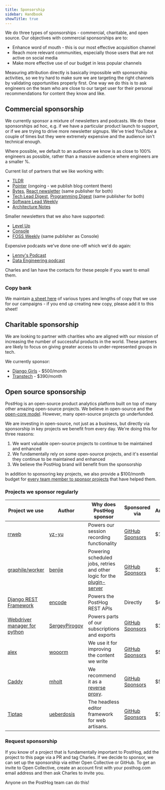 ```yaml
---
title: Sponsorship
sidebar: Handbook
showTitle: true
---
```


We do three types of sponsorships - commercial, charitable, and open source. Our objectives with commercial sponsorships are to:

- Enhance word of mouth - this is our most effective acquisition channel
- Reach more relevant communities, especially those users that are not active on social media
- Make more effective use of our budget in less popular channels 

Measuring attribution directly is basically impossible with sponsorship activities, so we try hard to make sure we are targeting the right channels by validating opportunities properly first. One way we do this is to ask engineers on the team who are close to our target user for their personal recommendations for content they know and like. 

## Commercial sponsorship

We currently sponsor a mixture of newsletters and podcasts. We do these sponsorships ad hoc, e.g. if we have a particular product launch to support, or if we are trying to drive more newsletter signups. We've tried YouTube a couple of times but they were extremely expensive and the audience isn't technical enough. 

Where possible, we default to an audience we know is as close to 100% engineers as possible, rather than a massive audience where engineers are a smaller %.  

Current list of partners that we like working with:

- [TLDR](https://tldr.tech/)
- [Pointer](https://www.pointer.io/) (ongoing - we publish blog content there)
- [Bytes](https://bytes.dev/), [React newsletter](https://reactnewsletter.com/) (same publisher for both)
- [Tech Lead Digest](https://techleaddigest.net/), [Programming Digest](https://programmingdigest.net/) (same publisher for both)
- [Software Lead Weekly](https://softwareleadweekly.com/)
- [Architecture Notes](https://architecturenotes.co/)

Smaller newsletters that we also have supported:

- [Level Up](https://levelup.patkua.com/)
- [Console](https://console.dev/)
- [FOSS Weekly](https://fossweekly.beehiiv.com/) (same publisher as Console) 

Expensive podcasts we've done one-off which we'd do again:

- [Lenny's Podcast](https://www.lennyspodcast.com/)
- [Data Engineering podcast](https://www.dataengineeringpodcast.com/)

Charles and Ian have the contacts for these people if you want to email them. 

### Copy bank

We maintain [a sheet here](https://docs.google.com/spreadsheets/d/1VOwyDs8qmXw38KgCiPeJMIGS-SedSAZLXfb2zvB_1jE/edit#gid=0) of various types and lengths of copy that we use for our campaigns - if you end up creating new copy, please add it to this sheet!

## Charitable sponsorship

We are looking to partner with charities who are aligned with our mission of increasing the number of successful products in the world. These partners are likely to focus on giving greater access to under-represented groups in tech.  

We currently sponsor:

- [Django Girls](https://djangogirls.org/en/) - $500/month
- [Transtech](https://transtechsocial.org/) - $390/month

## Open source sponsorship

PostHog is an open-source product analytics platform built on top of many other amazing open-source projects. We believe in open-source and the [open-core model](https://en.wikipedia.org/wiki/Open-core_model). However, many open-source projects go underfunded.

We are investing in open-source, not just as a business, but directly via sponsorship in key projects we benefit from every day. We're doing this for three reasons:

1. We want valuable open-source projects to continue to be maintained and enhanced
2. We fundamentally rely on some open-source projects, and it's essential they continue to be maintained and enhanced
3. We believe the PostHog brand will benefit from the sponsorship

In addition to sponsoring key projects, we also provide a $100/month budget for [every team member to sponsor projects](/handbook/people/spending-money#open-source-sponsorship-for-individuals) that have helped them.

### Projects we sponsor regularly

| Project we use               | Author     | Why does PostHog sponsor                                                  | Sponsored via                           | Amount/month           |
| ---------------------------- | ---------- | ------------------------------------------------------------------------- | --------------------------------------- | ---------------------- |
| [rrweb]                      | [yz-yu]    | Powers our session recording functionality                                | [GitHub Sponsors][github-sponsors]      | $100                   |
| [graphile/worker]            | [benjie]   | Powering scheduled jobs, retries and other logic for the [plugin-server]  | [GitHub Sponsors][github-sponsors]      | $100                   |
| [Django REST Framework][drf] | [encode]   | Powers the PostHog REST APIs                                              | Directly                                | $400                   |
| [Webdriver manager for python]                       | [SergeyPirogov]   | Powers parts of our subscriptions and exports                                          | [GitHub Sponsors][github-sponsors]      | $15                     |
| [alex]                       | [wooorm]   | We use it for improving the content we write                                           | [GitHub Sponsors][github-sponsors]      | $5                     |
| [Caddy]                       | [mholt]   | We recommend it as a [reverse proxy](/docs/advanced/proxy#deploying-a-reverse-proxy).                                      | [GitHub Sponsors][github-sponsors]      | $50                     |
| [Tiptap]                       | [ueberdosis]   | The headless editor framework for web artisans.                             | [GitHub Sponsors][github-sponsors]      | $149                     |




<!-- projects -->
[rrweb]: https://github.com/rrweb-io/rrweb
[graphile/worker]: https://github.com/graphile/worker
[drf]: https://github.com/encode/django-rest-framework
[alex]: https://github.com/get-alex/alex
[Webdriver manager for python]: https://github.com/SergeyPirogov/webdriver_manager
[Caddy]: https://github.com/caddyserver/caddy
[Tiptap]: https://github.com/ueberdosis/tiptap

<!-- authors -->
[yz-yu]: https://github.com/yz-yu
[benjie]: https://github.com/benjie
[encode]: https://github.com/encode
[wooorm]: https://github.com/wooorm
[SergeyPirogov]: https://github.com/SergeyPirogov
[mholt]: https://github.com/mholt
[ueberdosis]: https://github.com/ueberdosis

<!-- other links -->
[github-sponsors]: https://github.com/orgs/PostHog/sponsoring
[plugin-server]: https://github.com/PostHog/plugin-server

### Request sponsorship

If you know of a project that is fundamentally important to PostHog, add the project to this page via a PR and tag Charles. If we decide to sponsor, we can set up the sponsorship via either Open Collective or GitHub. To get an invite to Open Collective, create an account first with your posthog.com email address and then ask Charles to invite you. 

Anyone on the PostHog team can do this!
